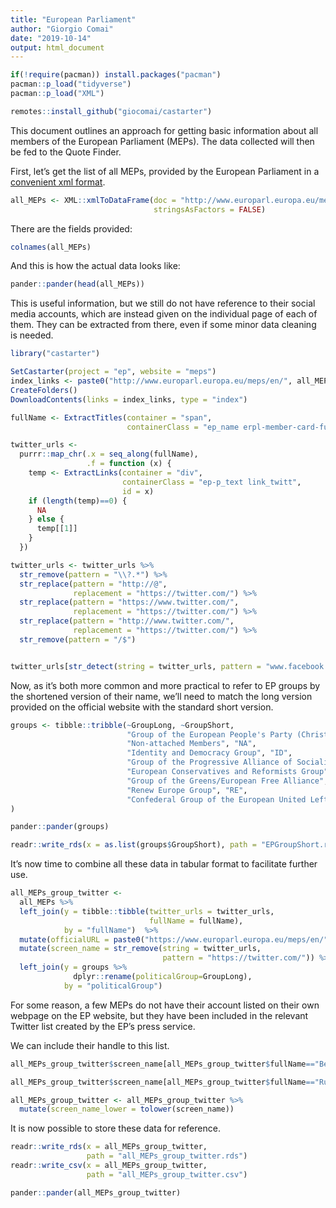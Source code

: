 ```yaml
---
title: "European Parliament"
author: "Giorgio Comai"
date: "2019-10-14"
output: html_document
---
```



```r
if(!require(pacman)) install.packages("pacman")
pacman::p_load("tidyverse")
pacman::p_load("XML")

remotes::install_github("giocomai/castarter")
```

This document outlines an approach for getting basic information about all members of the European Parliament (MEPs). The data collected will then be fed to the Quote Finder. 

First, let's get the list of all MEPs, provided by the European Parliament in a [convenient xml format](http://www.europarl.europa.eu/meps/en/full-list/xml).

```r
all_MEPs <- XML::xmlToDataFrame(doc = "http://www.europarl.europa.eu/meps/en/full-list/xml",
                                stringsAsFactors = FALSE)

```

There are the fields provided:

```r
colnames(all_MEPs)
```

And this is how the actual data looks like:

```r
pander::pander(head(all_MEPs))
```

This is useful information, but we still do not have reference to their social media accounts, which are instead given on the individual page of each of them. They can be extracted from there, even if some minor data cleaning is needed. 

```r
library("castarter")

SetCastarter(project = "ep", website = "meps")
index_links <- paste0("http://www.europarl.europa.eu/meps/en/", all_MEPs$id)
CreateFolders()
DownloadContents(links = index_links, type = "index")
```

```r
fullName <- ExtractTitles(container = "span",
                          containerClass = "ep_name erpl-member-card-full-member-name", htmlLocation = fs::path("castarter", "ep", "meps", "IndexHtml"))

twitter_urls <- 
  purrr::map_chr(.x = seq_along(fullName),
                 .f = function (x) {
    temp <- ExtractLinks(container = "div",
                         containerClass = "ep-p_text link_twitt",
                         id = x)
    if (length(temp)==0) {
      NA
    } else {
      temp[[1]]
    }
  })

twitter_urls <- twitter_urls %>%
  str_remove(pattern = "\\?.*") %>%
  str_replace(pattern = "http://@",
              replacement = "https://twitter.com/") %>%
  str_replace(pattern = "https://www.twitter.com/",
              replacement = "https://twitter.com/") %>%
  str_replace(pattern = "http://www.twitter.com/",
              replacement = "https://twitter.com/") %>%
  str_remove(pattern = "/$")


twitter_urls[str_detect(string = twitter_urls, pattern = "www.facebook.com")&is.na(twitter_urls)==FALSE] <- NA
```

Now, as it's both more common and more practical to refer to EP groups by the shortened version of their name, we'll need to match the long version provided on the official website with the standard short version. 


```r
groups <- tibble::tribble(~GroupLong, ~GroupShort,
                          "Group of the European People's Party (Christian Democrats)", "EPP",
                          "Non-attached Members", "NA",
                          "Identity and Democracy Group", "ID",
                          "Group of the Progressive Alliance of Socialists and Democrats in the European Parliament", "S&D",
                          "European Conservatives and Reformists Group", "ECR",
                          "Group of the Greens/European Free Alliance", "Greens–EFA",
                          "Renew Europe Group", "RE",
                          "Confederal Group of the European United Left - Nordic Green Left", "GUE-NGL"
)

pander::pander(groups)
```

```r
readr::write_rds(x = as.list(groups$GroupShort), path = "EPGroupShort.rds")
```

It's now time to combine all these data in tabular format to facilitate further use.


```r
all_MEPs_group_twitter <- 
  all_MEPs %>% 
  left_join(y = tibble::tibble(twitter_urls = twitter_urls,
                               fullName = fullName),
            by = "fullName")  %>% 
  mutate(officialURL = paste0("https://www.europarl.europa.eu/meps/en/", id)) %>% 
  mutate(screen_name = str_remove(string = twitter_urls,
                                  pattern = "https://twitter.com/")) %>% 
  left_join(y = groups %>%
              dplyr::rename(politicalGroup=GroupLong),
            by = "politicalGroup")
```

For some reason, a few MEPs do not have their account listed on their own webpage on the EP website, but they have been included in the relevant Twitter list created by the EP's press service. 

We can include their handle to this list.

```r
all_MEPs_group_twitter$screen_name[all_MEPs_group_twitter$fullName=="Belinda DE LUCY"] <- "BelindadeLucy"

all_MEPs_group_twitter$screen_name[all_MEPs_group_twitter$fullName=="Rupert LOWE"] <- "rupertlowe10"

all_MEPs_group_twitter <- all_MEPs_group_twitter %>% 
  mutate(screen_name_lower = tolower(screen_name))
```

It is now possible to store these data for reference.


```r
readr::write_rds(x = all_MEPs_group_twitter,
                 path = "all_MEPs_group_twitter.rds")
readr::write_csv(x = all_MEPs_group_twitter,
                 path = "all_MEPs_group_twitter.csv")
```

```r
pander::pander(all_MEPs_group_twitter)
```



